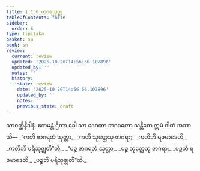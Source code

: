 ```yaml
---
title: 1.1.6 ဇာဂရသုတ္တ
tableOfContents: false
sidebar:
  order: 6
type: tipitaka
basket: su
book: sn
review:
  current: review
  updated: '2025-10-20T14:56:56.107896'
  updated_by: ''
  notes: ''
  history:
  - state: review
    date: '2025-10-20T14:56:56.107896'
    updated_by: ''
    notes: ''
    previous_state: draft
---
```



<DynamicBreadcrumb />


<ReviewStatus review={frontmatter.review} showDetails={true} />

<HypothesisAnnotation frontmatter={frontmatter} />

<Division number="6" book="sn" e="ch" v="18" p="280">

<Paragraph number="19" book="sn">
သာဝတ္ထိနိဒါနံ. ဧကမန္တံ ဌိတာ ခေါ သာ ဒေဝတာ ဘဂဝတော သန္တိကေ ဣမံ ဂါထံ အဘာသိ—
</Paragraph>

<Paragraph number="20" type="verses" book="sn">
_“ကတိ ဇာဂရတံ သုတ္တာ,_  
_ကတိ သုတ္တေသု ဇာဂရာ;_  
_ကတိဘိ ရဇမာဒေတိ,_  
_ကတိဘိ ပရိသုဇ္ဈတီ”တိ._  

</Paragraph>

<Paragraph number="21" type="verses" book="sn">
_“ပဉ္စ ဇာဂရတံ သုတ္တာ,_  
_ပဉ္စ သုတ္တေသု ဇာဂရာ;_  
_ပဉ္စဘိ ရဇမာဒေတိ,_  
_ပဉ္စဘိ ပရိသုဇ္ဈတီ”တိ._
</Paragraph>
</Division>